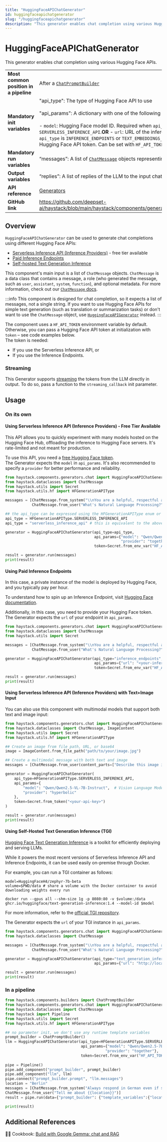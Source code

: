 ```yaml
---
title: "HuggingFaceAPIChatGenerator"
id: huggingfaceapichatgenerator
slug: "/huggingfaceapichatgenerator"
description: "This generator enables chat completion using various Hugging Face APIs."
---
```


# HuggingFaceAPIChatGenerator

This generator enables chat completion using various Hugging Face APIs.

|  |  |
| --- | --- |
| **Most common position in a pipeline** | After a [`ChatPromptBuilder`](../../../docs/pipeline-components/builders/chatpromptbuilder.mdx) |
| **Mandatory init variables** | "api_type": The type of Hugging Face API to use  <br /> <br />"api_params": A dictionary with one of the following keys:  <br /> <br />- `model`: Hugging Face model ID. Required when `api_type` is `SERVERLESS_INFERENCE_API`.**OR** - `url`: URL of the inference endpoint. Required when `api_type` is `INFERENCE_ENDPOINTS` or `TEXT_EMBEDDINGS_INFERENCE`."token": The Hugging Face API token. Can be set with `HF_API_TOKEN` or `HF_TOKEN` env var. |
| **Mandatory run variables** | “messages”: A list of [`ChatMessage`](../../../docs/concepts/data-classes.mdx#chatmessage)  objects representing the chat |
| **Output variables** | “replies”: A list of replies of the LLM to the input chat |
| **API reference** | [Generators](/reference/generators-api) |
| **GitHub link** | https://github.com/deepset-ai/haystack/blob/main/haystack/components/generators/chat/hugging_face_api.py |

## Overview

`HuggingFaceAPIChatGenerator` can be used to generate chat completions using different Hugging Face APIs:

- [Serverless Inference API (Inference Providers)](https://huggingface.co/docs/inference-providers) - free tier available
- [Paid Inference Endpoints](https://huggingface.co/inference-endpoints)
- [Self-hosted Text Generation Inference](https://github.com/huggingface/text-generation-inference)

This component's main input is a list of `ChatMessage` objects. `ChatMessage` is a data class that contains a message, a role (who generated the message, such as `user`, `assistant`, `system`, `function`), and optional metadata. For more information, check out our [`ChatMessage` docs](../../concepts/data-classes/chatmessage.mdx).

:::info
This component is designed for chat completion, so it expects a list of messages, not a single string. If you want to use Hugging Face APIs for simple text generation (such as translation or summarization tasks) or don't want to use the `ChatMessage` object, use [`HuggingFaceAPIGenerator`](huggingfaceapigenerator.mdx) instead.
:::

The component uses a `HF_API_TOKEN` environment variable by default. Otherwise, you can pass a Hugging Face API token at initialization with `token` – see code examples below.  
The token is needed:

- If you use the Serverless Inference API, or
- If you use the Inference Endpoints.

### Streaming

This Generator supports [streaming](guides-to-generators/choosing-the-right-generator.mdx#streaming-support) the tokens from the LLM directly in output. To do so, pass a function to the `streaming_callback` init parameter.

## Usage

### On its own

#### Using Serverless Inference API (Inference Providers) - Free Tier Available

This API allows you to quickly experiment with many models hosted on the Hugging Face Hub, offloading the inference to Hugging Face servers. It's rate-limited and not meant for production.

To use this API, you need a [free Hugging Face token](https://huggingface.co/settings/tokens).  
The Generator expects the `model` in `api_params`. It's also recommended to specify a `provider` for better performance and reliability.

```python
from haystack.components.generators.chat import HuggingFaceAPIChatGenerator
from haystack.dataclasses import ChatMessage
from haystack.utils import Secret
from haystack.utils.hf import HFGenerationAPIType

messages = [ChatMessage.from_system("\\nYou are a helpful, respectful and honest assistant"),
            ChatMessage.from_user("What's Natural Language Processing?")]

## the api_type can be expressed using the HFGenerationAPIType enum or as a string
api_type = HFGenerationAPIType.SERVERLESS_INFERENCE_API
api_type = "serverless_inference_api" # this is equivalent to the above

generator = HuggingFaceAPIChatGenerator(api_type=api_type,
                                        api_params={"model": "Qwen/Qwen2.5-7B-Instruct",
                                                    "provider": "together"},
                                        token=Secret.from_env_var("HF_API_TOKEN"))

result = generator.run(messages)
print(result)
```

#### Using Paid Inference Endpoints

In this case, a private instance of the model is deployed by Hugging Face, and you typically pay per hour.

To understand how to spin up an Inference Endpoint, visit [Hugging Face documentation](https://huggingface.co/inference-endpoints/dedicated).

Additionally, in this case, you need to provide your Hugging Face token.  
The Generator expects the `url` of your endpoint in `api_params`. 

```python
from haystack.components.generators.chat import HuggingFaceAPIChatGenerator
from haystack.dataclasses import ChatMessage
from haystack.utils import Secret

messages = [ChatMessage.from_system("\\nYou are a helpful, respectful and honest assistant"),
            ChatMessage.from_user("What's Natural Language Processing?")]

generator = HuggingFaceAPIChatGenerator(api_type="inference_endpoints",
                                        api_params={"url": "<your-inference-endpoint-url>"},
                                        token=Secret.from_env_var("HF_API_TOKEN"))

result = generator.run(messages)
print(result)
```

#### Using Serverless Inference API (Inference Providers) with Text+Image Input

You can also use this component with multimodal models that support both text and image input:

```python
from haystack.components.generators.chat import HuggingFaceAPIChatGenerator
from haystack.dataclasses import ChatMessage, ImageContent
from haystack.utils import Secret
from haystack.utils.hf import HFGenerationAPIType

## Create an image from file path, URL, or base64
image = ImageContent.from_file_path("path/to/your/image.jpg")

## Create a multimodal message with both text and image
messages = [ChatMessage.from_user(content_parts=["Describe this image in detail", image])]

generator = HuggingFaceAPIChatGenerator(
    api_type=HFGenerationAPIType.SERVERLESS_INFERENCE_API,
    api_params={
        "model": "Qwen/Qwen2.5-VL-7B-Instruct",  # Vision Language Model
        "provider": "hyperbolic"
    },
    token=Secret.from_token("<your-api-key>")
)

result = generator.run(messages)
print(result)
```

#### Using Self-Hosted Text Generation Inference (TGI)

[Hugging Face Text Generation Inference](https://github.com/huggingface/text-generation-inference) is a toolkit for efficiently deploying and serving LLMs.

While it powers the most recent versions of Serverless Inference API and Inference Endpoints, it can be used easily on-premise through Docker.

For example, you can run a TGI container as follows:

```shell
model=HuggingFaceH4/zephyr-7b-beta
volume=$PWD/data # share a volume with the Docker container to avoid downloading weights every run

docker run --gpus all --shm-size 1g -p 8080:80 -v $volume:/data ghcr.io/huggingface/text-generation-inference:1.4 --model-id $model
```

For more information, refer to the [official TGI repository](https://github.com/huggingface/text-generation-inference).

The Generator expects the `url` of your TGI instance in `api_params`. 

```python
from haystack.components.generators.chat import HuggingFaceAPIChatGenerator
from haystack.dataclasses import ChatMessage

messages = [ChatMessage.from_system("\\nYou are a helpful, respectful and honest assistant"),
            ChatMessage.from_user("What's Natural Language Processing?")]

generator = HuggingFaceAPIChatGenerator(api_type="text_generation_inference",
                                        api_params={"url": "http://localhost:8080"})

result = generator.run(messages)
print(result)
```

### In a pipeline

```python
from haystack.components.builders import ChatPromptBuilder
from haystack.components.generators.chat import HuggingFaceAPIChatGenerator
from haystack.dataclasses import ChatMessage
from haystack import Pipeline
from haystack.utils import Secret
from haystack.utils.hf import HFGenerationAPIType

## no parameter init, we don't use any runtime template variables
prompt_builder = ChatPromptBuilder()
llm = HuggingFaceAPIChatGenerator(api_type=HFGenerationAPIType.SERVERLESS_INFERENCE_API,
                                  api_params={"model": "Qwen/Qwen2.5-7B-Instruct",
                                             "provider": "together"},
                                  token=Secret.from_env_var("HF_API_TOKEN"))
                                        
pipe = Pipeline()
pipe.add_component("prompt_builder", prompt_builder)
pipe.add_component("llm", llm)
pipe.connect("prompt_builder.prompt", "llm.messages")
location = "Berlin"
messages = [ChatMessage.from_system("Always respond in German even if some input data is in other languages."),
ChatMessage.from_user("Tell me about {{location}}")]
result = pipe.run(data={"prompt_builder": {"template_variables":{"location": location}, "template": messages}})

print(result)
```

## Additional References

:cook: Cookbook: [Build with Google Gemma: chat and RAG](https://haystack.deepset.ai/cookbook/gemma_chat_rag)
